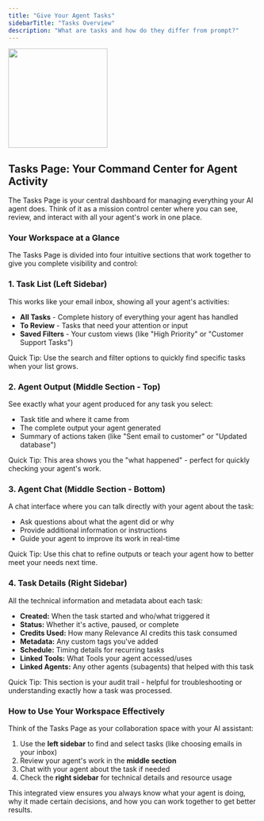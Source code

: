 ```yaml
---
title: "Give Your Agent Tasks"
sidebarTitle: "Tasks Overview"
description: "What are tasks and how do they differ from prompt?"
---
```


<img 
  height="200"  
  src="/images/agent/tasks.png" 
/>

## Tasks Page: Your Command Center for Agent Activity

The Tasks Page is your central dashboard for managing everything your AI agent does. Think of it as a mission control center where you can see, review, and interact with all your agent's work in one place.

### Your Workspace at a Glance

The Tasks Page is divided into four intuitive sections that work together to give you complete visibility and control:

### 1. Task List (Left Sidebar)

This works like your email inbox, showing all your agent's activities:

- **All Tasks** - Complete history of everything your agent has handled
- **To Review** - Tasks that need your attention or input
- **Saved Filters** - Your custom views (like "High Priority" or "Customer Support Tasks")

<Tip> Quick Tip: Use the search and filter options to quickly find specific tasks when your list grows.</Tip>

### 2. Agent Output (Middle Section - Top)

See exactly what your agent produced for any task you select:

- Task title and where it came from
- The complete output your agent generated
- Summary of actions taken (like "Sent email to customer" or "Updated database")

<Tip> Quick Tip: This area shows you the "what happened" - perfect for quickly checking your agent's work. </Tip>

### 3. Agent Chat (Middle Section - Bottom)

A chat interface where you can talk directly with your agent about the task:

- Ask questions about what the agent did or why
- Provide additional information or instructions
- Guide your agent to improve its work in real-time

<Tip> Quick Tip: Use this chat to refine outputs or teach your agent how to better meet your needs next time. </Tip>

### 4. Task Details (Right Sidebar)

All the technical information and metadata about each task:

- **Created:** When the task started and who/what triggered it
- **Status:** Whether it's active, paused, or complete
- **Credits Used:** How many Relevance AI credits this task consumed
- **Metadata:** Any custom tags you've added
- **Schedule:** Timing details for recurring tasks
- **Linked Tools:** What Tools your agent accessed/uses
- **Linked Agents:** Any other agents (subagents) that helped with this task

<Tip> Quick Tip: This section is your audit trail - helpful for troubleshooting or understanding exactly how a task was processed.</Tip>

### How to Use Your Workspace Effectively

Think of the Tasks Page as your collaboration space with your AI assistant:

1. Use the **left sidebar** to find and select tasks (like choosing emails in your inbox)
2. Review your agent's work in the **middle section**
3. Chat with your agent about the task if needed
4. Check the **right sidebar** for technical details and resource usage

This integrated view ensures you always know what your agent is doing, why it made certain decisions, and how you can work together to get better results.
